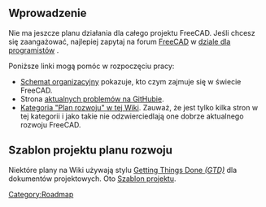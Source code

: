 <languages/>

<span id="Introduction"></span>
==Wprowadzenie==

<div class="mw-translate-fuzzy">
Nie ma jeszcze planu działania dla całego projektu FreeCAD. Jeśli chcesz się zaangażować, najlepiej zapytaj na forum [https://forum.freecadweb.org/index.php FreeCAD] w [https://forum.freecadweb.org/viewforum.php?f=10 dziale dla programistów] .
</div>

Poniższe linki mogą pomóc w rozpoczęciu pracy:
* [[Organization_chart/pl|Schemat organizacyjny]] pokazuje, kto czym zajmuje się w świecie FreeCAD.
* Strona [https://github.com/FreeCAD/FreeCAD/issues?q=is%3Aopen+is%3Aissue aktualnych problemów na GitHubie].
* [[:Category:Roadmap|Kategoria "Plan rozwoju" w tej Wiki]]. Zauważ, że jest tylko kilka stron w tej kategorii i jako takie nie odzwierciedlają one dobrze aktualnego rozwoju FreeCAD.

<span id="Roadmap_project_template"></span>
==Szablon projektu planu rozwoju==

Niektóre plany na Wiki używają stylu [https://en.wikipedia.org/wiki/Getting_Things_Done#Methodology Getting Things Done ''(GTD)''] dla dokumentów projektowych. Oto [[Project_template|Szablon projektu]].


[[Category:Roadmap]]
